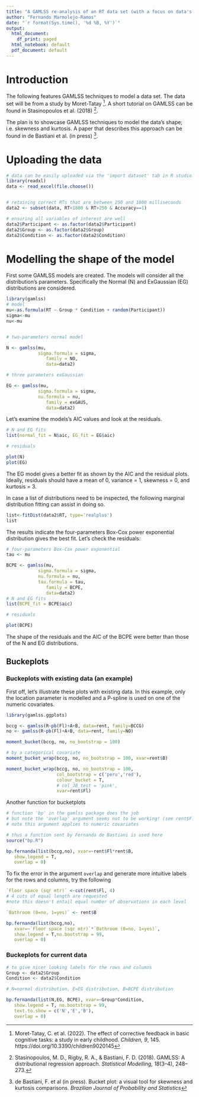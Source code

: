 ```yaml
---
title: "A GAMLSS re-analysis of an RT data set (with a focus on data's shape)"
author: "Fernando Marmolejo-Ramos"
date: "`r format(Sys.time(), '%d %B, %Y')`"
output:
  html_document:
    df_print: paged
  html_notebook: default
  pdf_document: default
---
```


# Introduction

The following features GAMLSS techniques to model a data set. The data set will be from a study by Moret-Tatay ^[Moret-Tatay, C. et al. (2022). The effect of corrective feedback in basic cognitive tasks: a study in early childhood. _Children, 9_, 145. https://doi.org/10.3390/children9020145]. A short tutorial on GAMLSS can be found in Stasinopoulos et al. (2018) ^[Stasinopoulos, M. D., Rigby, R. A., & Bastiani, F. D. (2018). GAMLSS: A distributional regression approach. _Statistical Modelling, 18_(3–4), 248–273.]. 

The plan is to showcase GAMLSS techniques to model the data's shape; i.e. skewness and kurtosis. A paper that describes this approach can be found in de Bastiani et al. (in press) ^[de Bastiani, F. et al (in press). Bucket plot: a visual tool for skewness and kurtosis comparisons. _Brazilian Journal of Probability and Statistics_].

# Uploading the data

```r
# data can be easily uploaded via the 'import dataset' tab in R studio...
library(readxl)
data <- read_excel(file.choose())


# retaining correct RTs that are between 250 and 1800 milliseconds
data2 <- subset(data, RT<1800 & RT>250 & Accuracy==1)

# ensuring all variables of interest are well
data2$Participant <- as.factor(data2$Participant)
data2$Group <- as.factor(data2$Group)
data2$Condition <- as.factor(data2$Condition)
```

# Modelling the shape of the model

First some GAMLSS models are created. The models will consider all the distribution's parameters. Specifically the Normal (N) and ExGaussian (EG) distributions are considered.

```r
library(gamlss)
# model
mu<-as.formula(RT ~ Group * Condition + random(Participant))
sigma<-mu
nu<-mu


# two-parameters normal model

N <- gamlss(mu, 
            sigma.formula = sigma,
               family = NO,
               data=data2)

# three parameters exGaussian

EG <- gamlss(mu, 
            sigma.formula = sigma,
            nu.formula = nu,
               family = exGAUS,
               data=data2)

```
Let's examine the models's AIC values and look at the residuals.

```r

# N and EG fits
list(normal_fit = N$aic, EG_fit = EG$aic)

# residuals

plot(N)
plot(EG)
```

The EG model gives a better fit as shown by the AIC and the residual plots. Ideally, residuals should have a mean of 0, variance = 1, skewness = 0, and kurtosis = 3.

In case a list of distributions need to be inspected, the following marginal distribution fitting can assist in doing so.

```r

list<-fitDist(data2$RT, type='realplus')
list
```

The results indicate the four-parameters Box-Cox power exponential distribution gives the best fit. Let's check the residuals:


```r

# four-parameters Box-Cox power exponential
tau <- mu

BCPE <- gamlss(mu, 
            sigma.formula = sigma,
            nu.formula = nu,
            tau.formula = tau,
               family = BCPE,
               data=data2)
# N and EG fits
list(BCPE_fit = BCPE$aic)

# residuals

plot(BCPE)
```

The shape of the residuals and the AIC of the BCPE were better than those of the N and EG distributions.


## Buckeplots

### Buckeplots with existing data (an example)

First off, let's illustrate these plots with existing data. In this example, only the location parameter is modelled and a P-spline is used on one of the numeric covariates.

```r
library(gamlss.ggplots)

bccg <- gamlss(R~pb(Fl)+A+B, data=rent, family=BCCG)
no <- gamlss(R~pb(Fl)+A+B, data=rent, family=NO)

moment_bucket(bccg, no, no_bootstrap = 100)

# by a categorical covariate
moment_bucket_wrap(bccg, no, no_bootstrap = 100, xvar=rent$B) 

moment_bucket_wrap(bccg, no, no_bootstrap = 100, 
                   col_bootstrap = c('peru','red'),
                   colour_bucket = T,
                   # col_JB_test = 'pink',
                   xvar=rent$Fl)
```

Another function for bucketplots

```r
# function 'bp' in the gamlss package does the job
# but note the 'overlap' argument seems not to be working! (see rent$Fl)
# note this argument applies to numeric covariates

# thus a function sent by Fernanda de Bastiani is used here
source("bp.R")

bp.fernanda(list(bccg,no), xvar=~rent$Fl*rent$B, 
   show.legend = T,
   overlap = 0)
```
To fix the error in the argument `overlap` and generate more intuitive labels for the rows and columns, try the following

```r

`Floor space (sqr mtr)` <-cut(rent$Fl, 4) 
# 4 cuts of equal length are requested 
#note this doesn't entail equal number of observations in each level

`Bathroom (0=no, 1=yes)` <- rent$B

bp.fernanda(list(bccg,no), 
   xvar=~`Floor space (sqr mtr)`*`Bathroom (0=no, 1=yes)`, 
   show.legend = T,no.bootstrap = 99,
   overlap = 0)
```


### Buckeplots for current data


```r
# to give nicer looking labels for the rows and columns
Group <- data2$Group
Condition <- data2$Condition

# N=normal distribution, E=EG distribution, B=BCPE distribution

bp.fernanda(list(N,EG, BCPE), xvar=~Group*Condition, 
   show.legend = T, no.bootstrap = 99,
   text.to.show = c('N','E','B'),
   overlap = 0)
```


